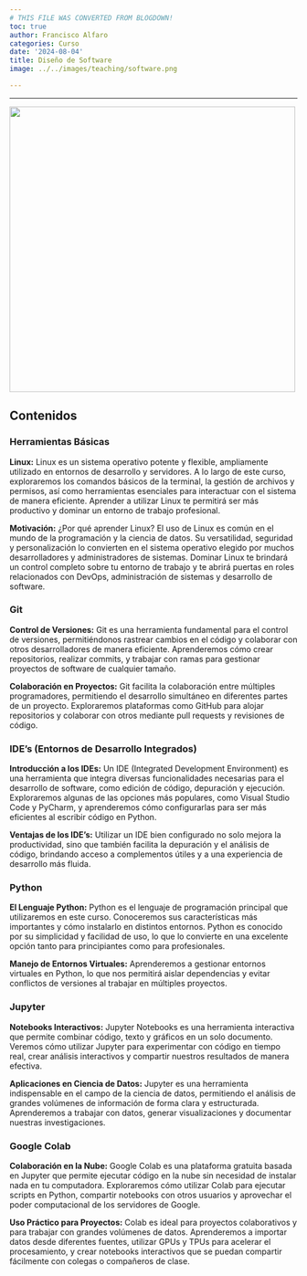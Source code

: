 ```yaml
---
# THIS FILE WAS CONVERTED FROM BLOGDOWN!
toc: true
author: Francisco Alfaro
categories: Curso
date: '2024-08-04'
title: Diseño de Software
image: ../../images/teaching/software.png

---
```




------------------------------------------------------------------------




<img src="../../images/teaching/software.png" alt="" align="center" width="500"/>

## Contenidos

### Herramientas Básicas

**Linux:**
Linux es un sistema operativo potente y flexible, ampliamente utilizado en entornos de desarrollo y servidores. A lo largo de este curso, exploraremos los comandos básicos de la terminal, la gestión de archivos y permisos, así como herramientas esenciales para interactuar con el sistema de manera eficiente. Aprender a utilizar Linux te permitirá ser más productivo y dominar un entorno de trabajo profesional.

**Motivación:**
¿Por qué aprender Linux? El uso de Linux es común en el mundo de la programación y la ciencia de datos. Su versatilidad, seguridad y personalización lo convierten en el sistema operativo elegido por muchos desarrolladores y administradores de sistemas. Dominar Linux te brindará un control completo sobre tu entorno de trabajo y te abrirá puertas en roles relacionados con DevOps, administración de sistemas y desarrollo de software.

### Git

**Control de Versiones:**
Git es una herramienta fundamental para el control de versiones, permitiéndonos rastrear cambios en el código y colaborar con otros desarrolladores de manera eficiente. Aprenderemos cómo crear repositorios, realizar commits, y trabajar con ramas para gestionar proyectos de software de cualquier tamaño.

**Colaboración en Proyectos:**
Git facilita la colaboración entre múltiples programadores, permitiendo el desarrollo simultáneo en diferentes partes de un proyecto. Exploraremos plataformas como GitHub para alojar repositorios y colaborar con otros mediante pull requests y revisiones de código.

### IDE’s (Entornos de Desarrollo Integrados)

**Introducción a los IDEs:**
Un IDE (Integrated Development Environment) es una herramienta que integra diversas funcionalidades necesarias para el desarrollo de software, como edición de código, depuración y ejecución. Exploraremos algunas de las opciones más populares, como Visual Studio Code y PyCharm, y aprenderemos cómo configurarlas para ser más eficientes al escribir código en Python.

**Ventajas de los IDE’s:**
Utilizar un IDE bien configurado no solo mejora la productividad, sino que también facilita la depuración y el análisis de código, brindando acceso a complementos útiles y a una experiencia de desarrollo más fluida.

### Python

**El Lenguaje Python:**
Python es el lenguaje de programación principal que utilizaremos en este curso. Conoceremos sus características más importantes y cómo instalarlo en distintos entornos. Python es conocido por su simplicidad y facilidad de uso, lo que lo convierte en una excelente opción tanto para principiantes como para profesionales.

**Manejo de Entornos Virtuales:**
Aprenderemos a gestionar entornos virtuales en Python, lo que nos permitirá aislar dependencias y evitar conflictos de versiones al trabajar en múltiples proyectos.

### Jupyter

**Notebooks Interactivos:**
Jupyter Notebooks es una herramienta interactiva que permite combinar código, texto y gráficos en un solo documento. Veremos cómo utilizar Jupyter para experimentar con código en tiempo real, crear análisis interactivos y compartir nuestros resultados de manera efectiva.

**Aplicaciones en Ciencia de Datos:**
Jupyter es una herramienta indispensable en el campo de la ciencia de datos, permitiendo el análisis de grandes volúmenes de información de forma clara y estructurada. Aprenderemos a trabajar con datos, generar visualizaciones y documentar nuestras investigaciones.

### Google Colab

**Colaboración en la Nube:**
Google Colab es una plataforma gratuita basada en Jupyter que permite ejecutar código en la nube sin necesidad de instalar nada en tu computadora. Exploraremos cómo utilizar Colab para ejecutar scripts en Python, compartir notebooks con otros usuarios y aprovechar el poder computacional de los servidores de Google.

**Uso Práctico para Proyectos:**
Colab es ideal para proyectos colaborativos y para trabajar con grandes volúmenes de datos. Aprenderemos a importar datos desde diferentes fuentes, utilizar GPUs y TPUs para acelerar el procesamiento, y crear notebooks interactivos que se puedan compartir fácilmente con colegas o compañeros de clase.

